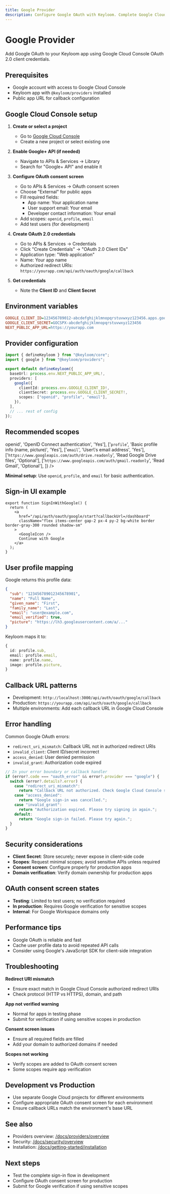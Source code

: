 ```yaml
---
title: Google Provider
description: Configure Google OAuth with Keyloom. Complete Google Cloud Console setup, scopes, callback URLs, troubleshooting, and security.
---
```



# Google Provider

Add Google OAuth to your Keyloom app using Google Cloud Console OAuth 2.0 client credentials.

## Prerequisites

- Google account with access to Google Cloud Console
- Keyloom app with `@keyloom/providers` installed
- Public app URL for callback configuration

## Google Cloud Console setup

1. **Create or select a project**
   - Go to [Google Cloud Console](https://console.cloud.google.com/)
   - Create a new project or select existing one

2. **Enable Google+ API (if needed)**
   - Navigate to APIs & Services → Library
   - Search for "Google+ API" and enable it

3. **Configure OAuth consent screen**
   - Go to APIs & Services → OAuth consent screen
   - Choose "External" for public apps
   - Fill required fields:
     - App name: Your application name
     - User support email: Your email
     - Developer contact information: Your email
   - Add scopes: `openid`, `profile`, `email`
   - Add test users (for development)

4. **Create OAuth 2.0 credentials**
   - Go to APIs & Services → Credentials
   - Click "Create Credentials" → "OAuth 2.0 Client IDs"
   - Application type: "Web application"
   - Name: Your app name
   - Authorized redirect URIs: `https://yourapp.com/api/auth/oauth/google/callback`

5. **Get credentials**
   - Note the **Client ID** and **Client Secret**

## Environment variables

```ini title=".env.local"
GOOGLE_CLIENT_ID=123456789012-abcdefghijklmnopqrstuvwxyz123456.apps.googleusercontent.com
GOOGLE_CLIENT_SECRET=GOCSPX-abcdefghijklmnopqrstuvwxyz123456
NEXT_PUBLIC_APP_URL=https://yourapp.com
```

## Provider configuration

```ts title="keyloom.config.ts"
import { defineKeyloom } from "@keyloom/core";
import { google } from "@keyloom/providers";

export default defineKeyloom({
  baseUrl: process.env.NEXT_PUBLIC_APP_URL!,
  providers: [
    google({
      clientId: process.env.GOOGLE_CLIENT_ID!,
      clientSecret: process.env.GOOGLE_CLIENT_SECRET!,
      scopes: ["openid", "profile", "email"],
    }),
  ],
  // ... rest of config
});
```

## Recommended scopes

<Table
  headers={['Scope', 'Purpose', 'Required']}
  rows={[
    ['<code>openid</code>', 'OpenID Connect authentication', 'Yes'],
    ['<code>profile</code>', 'Basic profile info (name, picture)', 'Yes'],
    ['<code>email</code>', 'User\'s email address', 'Yes'],
    ['<code>https://www.googleapis.com/auth/drive.readonly</code>', 'Read Google Drive files', 'Optional'],
    ['<code>https://www.googleapis.com/auth/gmail.readonly</code>', 'Read Gmail', 'Optional'],
  ]}
/>

**Minimal setup**: Use `openid`, `profile`, and `email` for basic authentication.

## Sign-in UI example

```tsx title="components/SignIn.tsx"
export function SignInWithGoogle() {
  return (
    <a
      href="/api/auth/oauth/google/start?callbackUrl=/dashboard"
      className="flex items-center gap-2 px-4 py-2 bg-white border border-gray-300 rounded shadow-sm"
    >
      <GoogleIcon />
      Continue with Google
    </a>
  );
}
```

## User profile mapping

Google returns this profile data:

```json
{
  "sub": "123456789012345678901",
  "name": "Full Name",
  "given_name": "First",
  "family_name": "Last",
  "email": "user@example.com",
  "email_verified": true,
  "picture": "https://lh3.googleusercontent.com/a/..."
}
```

Keyloom maps it to:
```ts
{
  id: profile.sub,
  email: profile.email,
  name: profile.name,
  image: profile.picture,
}
```

## Callback URL patterns

- Development: `http://localhost:3000/api/auth/oauth/google/callback`
- Production: `https://yourapp.com/api/auth/oauth/google/callback`
- Multiple environments: Add each callback URL in Google Cloud Console

## Error handling

Common Google OAuth errors:

- `redirect_uri_mismatch`: Callback URL not in authorized redirect URIs
- `invalid_client`: Client ID/secret incorrect
- `access_denied`: User denied permission
- `invalid_grant`: Authorization code expired

```ts title="Error handling example"
// In your error boundary or callback handler
if (error?.code === "oauth_error" && error?.provider === "google") {
  switch (error?.details?.error) {
    case "redirect_uri_mismatch":
      return "Callback URL not authorized. Check Google Cloud Console settings.";
    case "access_denied":
      return "Google sign-in was cancelled.";
    case "invalid_grant":
      return "Authorization expired. Please try signing in again.";
    default:
      return "Google sign-in failed. Please try again.";
  }
}
```

## Security considerations

- **Client Secret**: Store securely; never expose in client-side code
- **Scopes**: Request minimal scopes; avoid sensitive APIs unless required
- **Consent screen**: Configure properly for production apps
- **Domain verification**: Verify domain ownership for production apps

## OAuth consent screen states

- **Testing**: Limited to test users; no verification required
- **In production**: Requires Google verification for sensitive scopes
- **Internal**: For Google Workspace domains only

## Performance tips

- Google OAuth is reliable and fast
- Cache user profile data to avoid repeated API calls
- Consider using Google's JavaScript SDK for client-side integration

## Troubleshooting

**Redirect URI mismatch**
- Ensure exact match in Google Cloud Console authorized redirect URIs
- Check protocol (HTTP vs HTTPS), domain, and path

**App not verified warning**
- Normal for apps in testing phase
- Submit for verification if using sensitive scopes in production

**Consent screen issues**
- Ensure all required fields are filled
- Add your domain to authorized domains if needed

**Scopes not working**
- Verify scopes are added to OAuth consent screen
- Some scopes require app verification

## Development vs Production

- Use separate Google Cloud projects for different environments
- Configure appropriate OAuth consent screen for each environment
- Ensure callback URLs match the environment's base URL

## See also

- Providers overview: [/docs/providers/overview](/docs/providers/overview)
- Security: [/docs/security/overview](/docs/security/overview)
- Installation: [/docs/getting-started/installation](/docs/getting-started/installation)

## Next steps

- Test the complete sign-in flow in development
- Configure OAuth consent screen for production
- Submit for Google verification if using sensitive scopes
